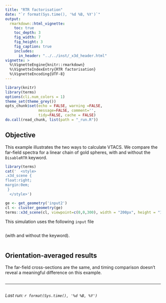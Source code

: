 ```yaml
---
title: "RTR factorisation"
date: "`r format(Sys.time(), '%d %B, %Y')`"
output:
  rmarkdown::html_vignette:
    toc: true
    toc_depth: 3
    fig_width: 7
    fig_height: 3
    fig_caption: true
    includes:
      in_header: "../../inst/_x3d_header.html"
vignette: >
  %\VignetteEngine{knitr::rmarkdown}
  %\VignetteIndexEntry{RTR factorisation}
  %\VignetteEncoding{UTF-8}
---
```


```r
library(knitr)
library(terms)
options(cli.num_colors = 1)
theme_set(theme_grey())
opts_chunk$set(echo = FALSE, warning =FALSE,
               message=FALSE, comment='', 
               tidy=FALSE, cache = FALSE)
do.call(read_chunk, list(path = "_run.R"))
```

## Objective

This example illustrates the two ways to calculate VTACS. We compare the far-field spectra for a linear chain of gold spheres, with and without the `DisableRTR` keyword. 

```r
library(terms)
cat('  <style>
.x3d_scene {
float:right;
margin:0em;
 }
  </style>')

ge <- get_geometry('input2')
cl <- cluster_geometry(ge)
terms::x3d_scene(cl, viewpoint=c(0,0,300), width = "200px", height = "150px") 
```

This simulation uses the following `input` file 

```r
```

(with and without the keyword).

```r
```


## Orientation-averaged results

The far-field cross-sections are the same, and timing comparison doesn't reveal a meaningful difference on this example.

```r
```


-----

```r
```
_Last run: `r format(Sys.time(), '%d %B, %Y')`_
